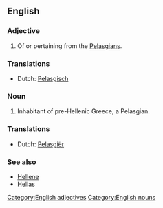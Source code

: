 ==English==

===Adjective===
{{en-adj}}

# Of or pertaining from the [[Pelasgians]].

===Translations===
{{rfc-level|Translations at L3+ (AutoFormat would have corrected level of Translations)}}

{{trans-top|Pertaining to the Pelasgians}}
*Dutch: [[Pelasgisch]]
{{trans-mid}}
{{trans-bottom}}

===Noun===
{{en-noun}}

# Inhabitant of pre-Hellenic Greece, a Pelasgian.

===Translations===

{{trans-top|Inhabitant of pre-Hellenic Greece}}
*Dutch: [[Pelasgiër]]
{{trans-mid}}
{{trans-bottom}}

===See also===
*[[Hellene]]
*[[Hellas]]

[[Category:English adjectives]]
[[Category:English nouns]]